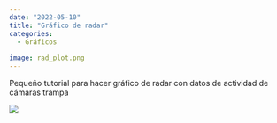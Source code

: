 ```yaml
---
date: "2022-05-10"
title: "Gráfico de radar"
categories:
  - Gráficos
  
image: rad_plot.png
---
```


Pequeño tutorial para hacer gráfico de radar con datos de actividad de cámaras trampa

[![](blog/rad_plot.png)](https://gpandradep.github.io/Grafico_roseta/)
